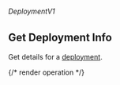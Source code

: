 ###### *DeploymentV1*

## Get Deployment Info

Get details for a [deployment](https://hathora.dev/docs/concepts/hathora-entities#deployment).

{/* render operation */}
